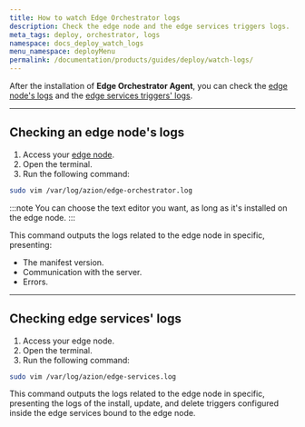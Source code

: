 ```yaml
---
title: How to watch Edge Orchestrator logs
description: Check the edge node and the edge services triggers logs.
meta_tags: deploy, orchestrator, logs
namespace: docs_deploy_watch_logs
menu_namespace: deployMenu
permalink: /documentation/products/guides/deploy/watch-logs/
---
```



After the installation of **Edge Orchestrator Agent**, you can check the [edge node's logs](#checking-an-edge-nodes-logs) and the [edge services triggers' logs](#checking-edge-services-logs).

--- 

## Checking an edge node's logs

1. Access your [edge node](/en/documentation/products/guides/deploy/install-orchestrator-agent/).
2. Open the terminal. 
3. Run the following command: 

```bash
sudo vim /var/log/azion/edge-orchestrator.log 
```

:::note 
You can choose the text editor you want, as long as it's installed on the edge node.
:::

This command outputs the logs related to the edge node in specific, presenting: 

- The manifest version. 
- Communication with the server. 
- Errors.

--- 

## Checking edge services' logs 

1. Access your edge node.
2. Open the terminal. 
3. Run the following command: 

```bash
sudo vim /var/log/azion/edge-services.log 
```

This command outputs the logs related to the edge node in specific, presenting the logs of the install, update, and delete triggers configured inside the edge services bound to the edge node.

<LinkButton link="http://localhost:3000/en/documentation/products/guides/deploy/advanced/run-scripts/" label="go to how to run scripts" outlined target="_blank" />


